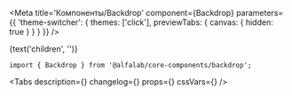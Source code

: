 


<Meta
    title='Компоненты/Backdrop'
    component={Backdrop}
    parameters={{ 'theme-switcher': { themes: ['click'], previewTabs: { canvas: { hidden: true } } } }}
/>

<Story name="Backdrop">
    <Backdrop
        open={boolean('open', false)}
        invisible={boolean('invisible', false)}
        unmountOnExit={boolean('unmountOnExit', false)}
    >
        {text('children', '')}
    </Backdrop>
</Story>


<!-- Docs -->

<ComponentHeader
    name='Backdrop'
    version={version}
    package='@alfalab/core-components/backdrop'
    stage={1}
/>


```tsx
import { Backdrop } from '@alfalab/core-components/backdrop';
```

<Tabs
    description={<Description />}
    changelog={<Changelog />}
    props={<Props of={Backdrop} />}
    cssVars={<CssVars css={styles}/>}
/>

